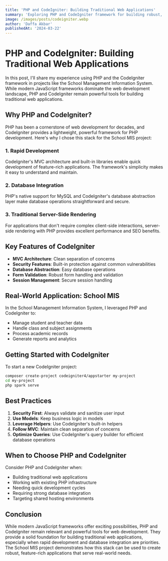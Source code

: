 ```yaml
---
title: 'PHP and CodeIgniter: Building Traditional Web Applications'
summary: 'Exploring PHP and CodeIgniter framework for building robust, traditional web applications.'
image: /images/posts/codeigniter.webp
author: 'Daffa Akbar'
publishedAt: '2024-03-22'
---
```


# PHP and CodeIgniter: Building Traditional Web Applications

In this post, I'll share my experience using PHP and the CodeIgniter framework in projects like the School Management Information System. While modern JavaScript frameworks dominate the web development landscape, PHP and CodeIgniter remain powerful tools for building traditional web applications.

## Why PHP and CodeIgniter?

PHP has been a cornerstone of web development for decades, and CodeIgniter provides a lightweight, powerful framework for PHP development. Here's why I chose this stack for the School MIS project:

### 1. Rapid Development

CodeIgniter's MVC architecture and built-in libraries enable quick development of feature-rich applications. The framework's simplicity makes it easy to understand and maintain.

### 2. Database Integration

PHP's native support for MySQL and CodeIgniter's database abstraction layer make database operations straightforward and secure.

### 3. Traditional Server-Side Rendering

For applications that don't require complex client-side interactions, server-side rendering with PHP provides excellent performance and SEO benefits.

## Key Features of CodeIgniter

- **MVC Architecture**: Clean separation of concerns
- **Security Features**: Built-in protection against common vulnerabilities
- **Database Abstraction**: Easy database operations
- **Form Validation**: Robust form handling and validation
- **Session Management**: Secure session handling

## Real-World Application: School MIS

In the School Management Information System, I leveraged PHP and CodeIgniter to:

- Manage student and teacher data
- Handle class and subject assignments
- Process academic records
- Generate reports and analytics

## Getting Started with CodeIgniter

To start a new CodeIgniter project:

```bash
composer create-project codeigniter4/appstarter my-project
cd my-project
php spark serve
```

## Best Practices

1. **Security First**: Always validate and sanitize user input
2. **Use Models**: Keep business logic in models
3. **Leverage Helpers**: Use CodeIgniter's built-in helpers
4. **Follow MVC**: Maintain clean separation of concerns
5. **Optimize Queries**: Use CodeIgniter's query builder for efficient database operations

## When to Choose PHP and CodeIgniter

Consider PHP and CodeIgniter when:

- Building traditional web applications
- Working with existing PHP infrastructure
- Needing quick development cycles
- Requiring strong database integration
- Targeting shared hosting environments

## Conclusion

While modern JavaScript frameworks offer exciting possibilities, PHP and CodeIgniter remain relevant and powerful tools for web development. They provide a solid foundation for building traditional web applications, especially when rapid development and database integration are priorities. The School MIS project demonstrates how this stack can be used to create robust, feature-rich applications that serve real-world needs. 